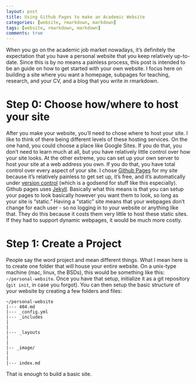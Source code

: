 ```yaml
---
layout: post
title: Using Github Pages to make an Academic Website
categories: [website, rmarkdown, markdown]
tags: [website, rmarkdown, markdown]
comments: true
---
```


When you go on the academic job market nowadays, it's definitely the
expectation that you have a personal website that you keep relatively
up-to-date. Since this is by no means a painless process, this post is
intended to be an guide on how to get started with your own website. I
focus here on building a site where you want a homepage, subpages for
teaching, research, and your CV, and a blog that you write in
rmarkdown. 

# Step 0: Choose how/where to host your site
After you make your website, you'll need to chose where to host your
site. I like to think of there being different levels of these hosting
services. On the one hand, you could choose a place like Google
Sites. If you do that, you don't need to learn much at all, but you
have relatively little control over how your site looks. At the other
extreme, you can set up your own server to host your site at a
web address you own. If you do that, you have total control over every
aspect of your site. I chose [Github Pages](https://pages.github.com/)
for my site because it's relatively painless to get set up, it's free,
and it's automatically under
[version control](/2015/09/version-control.html) (which is a
godsend for stuff like this especially). Github pages uses
[Jekyll](https://jekyllrb.com/). Basically what this means is that you
can setup your pages to look basically however you want them to look,
so long as your site is "static." Having a "static" site means that
your webpages don't change for each user - so no logging in to your
website or anything like that. They do this because it costs them very
little to host these static sites. If they had to support dynamic
webpages, it would be much more costly.  

# Step 1: Create a Project

People say the word project and mean different things. What I mean
here is to create one folder that will house your entire website. On a
unix-type machine (mac, linux, the BSDs), this would be something like
this: `~/personal-website`. Once you have that setup, initialize it as
a git repository (`git init`, in case you forgot). You can then setup
the basic structure of your website by creating a few folders and
files:

    ~/personal-website
    |--- 404.md
    |--- _config.yml
    |--- _includes
    |
    |
    |--- _layouts
    |
    |
    |-- _image/
    |
    |
    |--- index.md

That is enough to build a basic site. 
